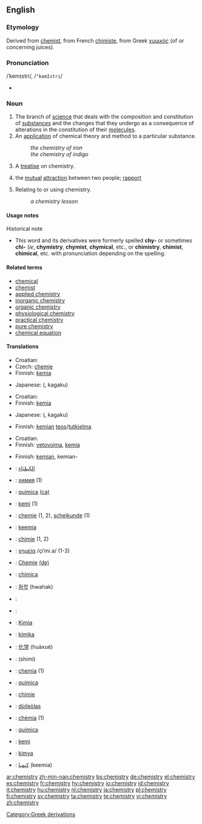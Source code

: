{{wikipedia}}
==English==

===Etymology===
Derived from [[chemist]], from French [[chimiste]], from Greek [[χυμικός]] (of or concerning juices).

===Pronunciation===
/ˈkemɪstri/, /<tt>"kemIstri</tt>/
*{{audio|en-us-chemistry.ogg|Audio (US)}}

===Noun===
{{en-noun|chemistr|ies}}

# The branch of [[science]] that deals with the composition and constitution of [[substance]]s and the changes that they undergo as a consequence of alterations in the constitution of their [[molecule]]s.
# An [[application]] of chemical theory and method to a particular substance.
#: ''the chemistry of iron''
#: ''the chemistry of indigo''
# A [[treatise]] on chemistry.
# {{context|informal}} the [[mutual]] [[attraction]] between two people; [[rapport]]
# {{context|modifier}} Relating to or using chemistry.
#:''a chemistry lesson''

====Usage notes====
;Historical note
*This word and its derivatives were formerly spelled '''chy-''' or sometimes '''chi-''' (''ie'', '''chymistry''', '''chymist''', '''chymical''', etc., or '''chimistry''', '''chimist''', '''chimical''', etc. with pronunciation depending on the spelling.

====Related terms====
*[[chemical]]
*[[chemist]]
*[[applied chemistry]]
*[[inorganic chemistry]]
*[[organic chemistry]]
*[[physiological chemistry]]
*[[practical chemistry]]
*[[pure chemistry]]
*[[chemical equation]]

====Translations====
{{trans-top|branch of science}}
*Croatian: {{t|hr|kemija|f}}
*Czech: [[chemie#Czech|chemie]] {{f}}
*Finnish: [[kemia]]
{{trans-mid}}
*Japanese: {{JAchar|[[化学]]}} ({{JAchar|[[かがく]]}}, kagaku)
{{trans-bottom}}

{{trans-top|application of chemical theory and method to a particular substance}}
*Croatian: {{t|hr|kemija|f}}
*Finnish: [[kemia]]
{{trans-mid}}
*Japanese: {{JAchar|[[化学]]}} ({{JAchar|[[かがく]]}}, kagaku)
{{trans-bottom}}

{{trans-top|treatise on chemistry}}
*Finnish: [[kemia|kemian]] [[teos]]/[[tutkielma]]
{{trans-mid}}
{{trans-bottom}}

{{trans-top|mutual attraction between two people}}
*Croatian: {{t|hr|kemija|f}}
*Finnish: [[vetovoima]], [[kemia]]
{{trans-mid}}
{{trans-bottom}}

{{trans-top|as modifier: relating to or using chemistry}}
*Finnish: [[kemia|kemian]], kemian-
{{trans-mid}}
{{trans-bottom}}

{{checktrans-top}}
*{{ttbc|Arabic}}: [[الكِيمْيَاء]] {{f}}
*{{ttbc|Bulgarian}}: [[химия]] {{f}} (1)
*{{ttbc|Catalan}}: [[química]] {{f}} [[:ca:química|(ca)]]
*{{ttbc|Danish}}: [[kemi]] {{f}} (1)
*{{ttbc|Dutch}}: [[chemie]] {{f}} (1, 2), [[scheikunde]] {{f}} (1)
*{{ttbc|Estonian}}: [[keemia]]
*{{ttbc|French}}: [[chimie]] {{f}} (1, 2)
*{{ttbc|Greek}}: [[χημεία]]  {{f}} /çiˈmi.a/ (1-3)
*{{ttbc|German}}: [[Chemie]] {{f}} [[:de:Chemie|(de)]]
*{{ttbc|Italian}}: [[chimica]] {{f}}
{{checktrans-mid}}
*{{ttbc|Korean}}: [[화학]] (hwahak)
*{{ttbc|Kurdish}}: {{KUchar|[[کیمیا]]}}
*{{ttbc|Norwegian}}: {{t-|no|kjemi|m}}
*{{ttbc|Malay}}: [[Kimia]]
*{{ttbc|Maltese}}: [[kimika]]
*{{ttbc|Mandarin Chinese}}: [[化学]] (huàxué)
*{{ttbc|Persian}}: {{FAchar|[[شیمی]]}} (shimi)
*{{ttbc|Polish}}: [[chemia]] {{f}} (1)
*{{ttbc|Portuguese}}: [[química]] {{f}}
*{{ttbc|Romanian}}: [[chimie]] {{f}}
*{{ttbc|Scottish Gaelic}}: [[dùileòlas]] {{m}}
*{{ttbc|Slovak}}: [[chémia]] {{f}} (1)
*{{ttbc|Spanish}}: [[química]] {{f}}
*{{ttbc|Swedish}}: [[kemi]] {{c}}
*{{ttbc|Turkish}}: [[kimya]]
*{{ttbc|Urdu}}: [[کیمیا]] (keemia) {{m}}
{{checktrans-bottom}}

[[Category:Greek derivations]]

[[ar:chemistry]]
[[zh-min-nan:chemistry]]
[[bs:chemistry]]
[[de:chemistry]]
[[el:chemistry]]
[[es:chemistry]]
[[fr:chemistry]]
[[hy:chemistry]]
[[io:chemistry]]
[[id:chemistry]]
[[it:chemistry]]
[[hu:chemistry]]
[[nl:chemistry]]
[[ja:chemistry]]
[[pl:chemistry]]
[[fi:chemistry]]
[[sv:chemistry]]
[[ta:chemistry]]
[[te:chemistry]]
[[vi:chemistry]]
[[zh:chemistry]]